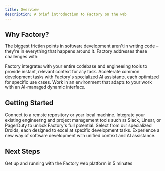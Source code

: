 ```yaml
---
title: Overview
description: A brief introduction to Factory on the web
---
```


## Why Factory?

The biggest friction points in software development aren't in writing code – they're in everything that happens around it. Factory addresses these challenges with:

<CardGroup cols={3}>
  <Card title="Context Management" img="/images/overview/context.jpg">
    Factory integrates with your entire codebase and engineering tools to provide instant, relevant context for any task.
  </Card>

  <Card title="Specialized Droids" img="/images/overview/workflows.jpg">
    Accelerate common development tasks with Factory's specialized AI assistants, each optimized for specific use cases.
  </Card>

  <Card title="Adaptive Interface" img="/images/overview/fragments.jpg">
    Work in an environment that adapts to your work with an AI-managed dynamic interface.
  </Card>
</CardGroup>

## Getting Started

<Steps>
  <Step title="Connect Your Machine">
    Connect to a remote repository or your local machine.
  </Step>

  <Step title="Connect Your Tools">
    Integrate your existing engineering and project management tools such as Slack, Linear, or PagerDuty to unlock Factory's full potential.
  </Step>

  <Step title="Choose Your Droids">
    Select from our specialized Droids, each designed to excel at specific development tasks.
  </Step>

  <Step title="Start Building">
    Experience a new way of software development with unified context and AI assistance.
  </Step>
</Steps>

## Next Steps

<CardGroup cols={2}>
  <Card
    title="Quickstart"
    icon="rocket"
    href="/web/getting-started/quickstart"
  >
    Get up and running with the Factory web platform in 5 minutes
  </Card>
</CardGroup>